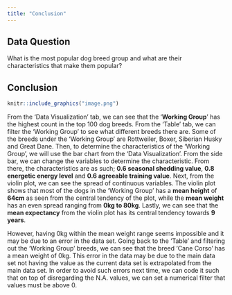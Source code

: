 ```yaml
---
title: "Conclusion"
---
```


## Data Question

What is the most popular dog breed group and what are their characteristics that make them popular?

## Conclusion

```r
knitr::include_graphics("image.png") 
```

From the 'Data Visualization' tab, we can see that the '**Working Group**' has the highest count in the top 100 dog breeds. From the 'Table' tab, we can filter the 'Working Group' to see what different breeds there are. Some of the breeds under the 'Working Group' are Rottweiler, Boxer, Siberian Husky and Great Dane. Then, to determine the characteristics of the 'Working Group', we will use the bar chart from the 'Data Visualization'. From the side bar, we can change the variables to determine the characteristic. From there, the characteristics are as such; **0.6 seasonal shedding value**, **0.8 energetic energy level** and **0.6 agreeable training value**. Next, from the violin plot, we can see the spread of continuous variables. The violin plot shows that most of the dogs in the 'Working Group' has a **mean height** of **64cm** as seen from the central tendency of the plot, while the **mean weight** has an even spread ranging from **0kg to 80kg**. Lastly, we can see that the **mean expectancy** from the violin plot has its central tendency towards **9 years**.

However, having 0kg within the mean weight range seems impossible and it may be due to an error in the data set. Going back to the 'Table' and filtering out the 'Working Group' breeds, we can see that the breed 'Cane Corso' has a mean weight of 0kg. This error in the data may be due to the main data set not having the value as the current data set is extrapolated from the main data set. In order to avoid such errors next time, we can code it such that on top of disregarding the N.A. values, we can set a numerical filter that values must be above 0.
